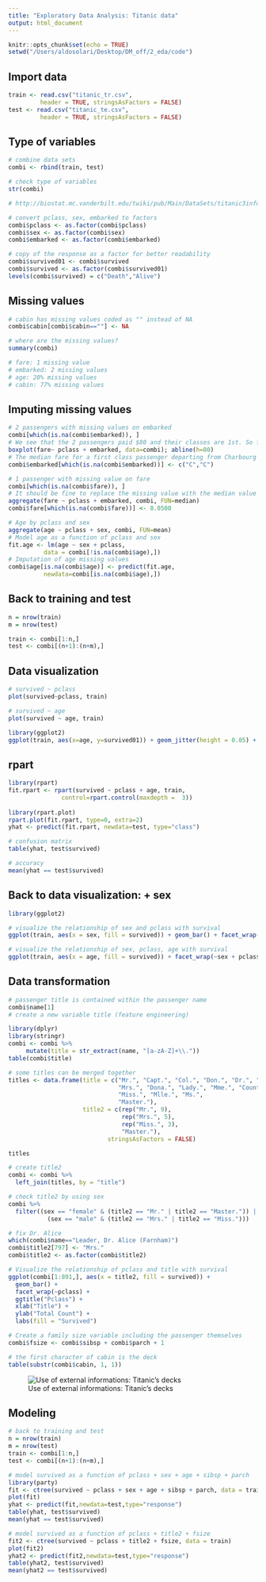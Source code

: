 ```yaml
---
title: "Exploratory Data Analysis: Titanic data"
output: html_document
---
```


```r
knitr::opts_chunk$set(echo = TRUE)
setwd("/Users/aldosolari/Desktop/DM_off/2_eda/code")
```

## Import data

```r
train <- read.csv("titanic_tr.csv", 
         header = TRUE, stringsAsFactors = FALSE)
test <- read.csv("titanic_te.csv", 
         header = TRUE, stringsAsFactors = FALSE)
```

## Type of variables


```r
# combine data sets
combi <- rbind(train, test)

# check type of variables
str(combi)

# http://biostat.mc.vanderbilt.edu/twiki/pub/Main/DataSets/titanic3info.txt 

# convert pclass, sex, embarked to factors
combi$pclass <- as.factor(combi$pclass)
combi$sex <- as.factor(combi$sex)
combi$embarked <- as.factor(combi$embarked)

# copy of the response as a factor for better readability
combi$survived01 <- combi$survived
combi$survived <- as.factor(combi$survived01)
levels(combi$survived) = c("Death","Alive")

```

## Missing values

```r
# cabin has missing values coded as "" instead of NA
combi$cabin[combi$cabin==""] <- NA

# where are the missing values?
summary(combi)

# fare: 1 missing value
# embarked: 2 missing values
# age: 20% missing values
# cabin: 77% missing values
```

## Imputing missing values

```r
# 2 passengers with missing values on embarked
combi[which(is.na(combi$embarked)), ]
# We see that the 2 passengers paid $80 and their classes are 1st. So from where did they embark?
boxplot(fare~ pclass + embarked, data=combi); abline(h=80)
# The median fare for a first class passenger departing from Charbourg coincides nicely with the $80 paid by our embarkment-deficient passengers. I think we can safely replace the NA values with Cherbourg
combi$embarked[which(is.na(combi$embarked))] <- c("C","C")

# 1 passenger with missing value on fare
combi[which(is.na(combi$fare)), ]
# It should be fine to replace the missing value with the median value among passengers travelling 3rd class and embarked from Southampton
aggregate(fare ~ pclass + embarked, combi, FUN=median)
combi$fare[which(is.na(combi$fare))] <- 8.0500

# Age by pclass and sex
aggregate(age ~ pclass + sex, combi, FUN=mean)
# Model age as a function of pclass and sex
fit.age <- lm(age ~ sex + pclass, 
          data = combi[!is.na(combi$age),])
# Imputation of age missing values
combi$age[is.na(combi$age)] <- predict(fit.age, 
          newdata=combi[is.na(combi$age),])
```

## Back to training and test

```r
n = nrow(train)
m = nrow(test)

train <- combi[1:n,]
test <- combi[(n+1):(n+m),]
```

## Data visualization

```r
# survived ~ pclass
plot(survived~pclass, train)

# survived ~ age
plot(survived ~ age, train)

library(ggplot2)
ggplot(train, aes(x=age, y=survived01)) + geom_jitter(height = 0.05) + geom_smooth()
```

## rpart

```r
library(rpart)
fit.rpart <- rpart(survived ~ pclass + age, train, 
               control=rpart.control(maxdepth =  3))
                   
library(rpart.plot)
rpart.plot(fit.rpart, type=0, extra=2)
yhat <- predict(fit.rpart, newdata=test, type="class")

# confusion matrix
table(yhat, test$survived)

# accuracy
mean(yhat == test$survived)
```

## Back to data visualization: + sex

```r
library(ggplot2)

# visualize the relationship of sex and pclass with survival
ggplot(train, aes(x = sex, fill = survived)) + geom_bar() + facet_wrap(~ pclass) 

# visualize the relationship of sex, pclass, age with survival
ggplot(train, aes(x = age, fill = survived)) + facet_wrap(~sex + pclass) + geom_histogram(binwidth = 10)
```

## Data transformation

```r
# passenger title is contained within the passenger name
combi$name[1]
# create a new variable title (feature engineering)

library(dplyr)
library(stringr)
combi <- combi %>% 
     mutate(title = str_extract(name, "[a-zA-Z]+\\."))
table(combi$title)

# some titles can be merged together
titles <- data.frame(title = c("Mr.", "Capt.", "Col.", "Don.", "Dr.", "Jonkheer.", "Major.", "Rev.", "Sir.",
                               "Mrs.", "Dona.", "Lady.", "Mme.", "Countess.",
                               "Miss.", "Mlle.", "Ms.",
                               "Master."),
                     title2 = c(rep("Mr.", 9),
                                rep("Mrs.", 5),
                                rep("Miss.", 3),
                                "Master."),
                            stringsAsFactors = FALSE)

titles 

# create title2
combi <- combi %>%
  left_join(titles, by = "title")

# check title2 by using sex
combi %>%
  filter((sex == "female" & (title2 == "Mr." | title2 == "Master.")) |
           (sex == "male" & (title2 == "Mrs." | title2 == "Miss.")))

# fix Dr. Alice
which(combi$name=="Leader, Dr. Alice (Farnham)")
combi$title2[797] <- "Mrs."
combi$title2 <- as.factor(combi$title2)

# Visualize the relationship of pclass and title with survival
ggplot(combi[1:891,], aes(x = title2, fill = survived)) +
  geom_bar() +
  facet_wrap(~pclass) + 
  ggtitle("Pclass") +
  xlab("Title") +
  ylab("Total Count") +
  labs(fill = "Survived")

# Create a family size variable including the passenger themselves
combi$fsize <- combi$sibsp + combi$parch + 1

# the first character of cabin is the deck
table(substr(combi$cabin, 1, 1))
```

![Use of external informations: Titanic's decks](
https://s-media-cache-ak0.pinimg.com/564x/c0/90/c9/c090c97680e8e5050942287e68abafe8.jpg)



## Modeling

```r
# back to training and test
n = nrow(train)
m = nrow(test)
train <- combi[1:n,]
test <- combi[(n+1):(n+m),]

# model survived as a function of pclass + sex + age + sibsp + parch
library(party)
fit <- ctree(survived ~ pclass + sex + age + sibsp + parch, data = train)
plot(fit)
yhat <- predict(fit,newdata=test,type="response")
table(yhat, test$survived)
mean(yhat == test$survived)

# model survived as a function of pclass + title2 + fsize
fit2 <- ctree(survived ~ pclass + title2 + fsize, data = train)
plot(fit2)
yhat2 <- predict(fit2,newdata=test,type="response")
table(yhat2, test$survived)
mean(yhat2 == test$survived)
```
